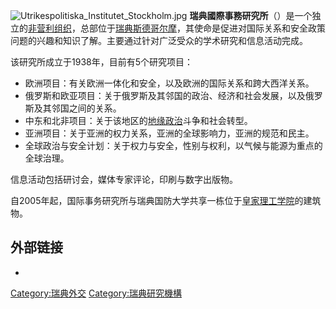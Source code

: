 {{Unreferenced|time=2021-03-23T10:50:44+00:00}}
[[File:Utrikespolitiska_Institutet_Stockholm.jpg|thumb]]
'''瑞典國際事務研究所'''（{{lang-sv|Utrikespolitiska Institutet (UI)}}）是一个独立的[[非营利组织|非营利组织]]，总部位于[[瑞典|瑞典]][[斯德哥尔摩|斯德哥尔摩]]，其使命是促进对国际关系和安全政策问题的兴趣和知识了解。主要通过针对广泛受众的学术研究和信息活动完成。

该研究所成立于1938年，目前有5个研究项目：
*欧洲项目：有关欧洲一体化和安全，以及欧洲的国际关系和跨大西洋关系。
*俄罗斯和欧亚项目：关于俄罗斯及其邻国的政治、经济和社会发展，以及俄罗斯及其邻国之间的关系。
*中东和北非项目：关于该地区的[[地缘政治|地缘政治]]斗争和社会转型。
*亚洲项目：关于亚洲的权力关系，亚洲的全球影响力，亚洲的规范和民主。
*全球政治与安全计划：关于权力与安全，性别与权利，以气候与能源为重点的全球治理。

信息活动包括研讨会，媒体专家评论，印刷与数字出版物。

自2005年起，国际事务研究所与瑞典国防大学共享一栋位于[[皇家理工学院|皇家理工学院]]的建筑物。

== 外部链接 ==
* {{Official website}}

{{Authority control}}

[[Category:瑞典外交|Category:瑞典外交]]
[[Category:瑞典研究機構|Category:瑞典研究機構]]